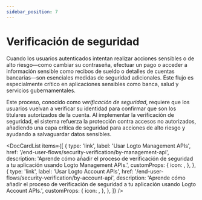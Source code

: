 ```yaml
---
sidebar_position: 7
---
```



# Verificación de seguridad

Cuando los usuarios autenticados intentan realizar acciones sensibles o de alto riesgo—como cambiar su contraseña, efectuar un pago o acceder a información sensible como recibos de sueldo o detalles de cuentas bancarias—son esenciales medidas de seguridad adicionales. Este flujo es especialmente crítico en aplicaciones sensibles como banca, salud y servicios gubernamentales.

Este proceso, conocido como _verificación de seguridad_, requiere que los usuarios vuelvan a verificar su identidad para confirmar que son los titulares autorizados de la cuenta. Al implementar la verificación de seguridad, el sistema refuerza la protección contra accesos no autorizados, añadiendo una capa crítica de seguridad para acciones de alto riesgo y ayudando a salvaguardar datos sensibles.

<DocCardList
  items={[
    {
      type: 'link',
      label: 'Usar Logto Management APIs',
      href: '/end-user-flows/security-verification/by-management-api',
      description:
        'Aprende cómo añadir el proceso de verificación de seguridad a tu aplicación usando Logto Management APIs.',
      customProps: {
        icon: <SecurityIcon />,
      },
    },
    {
      type: 'link',
      label: 'Usar Logto Account APIs',
      href: '/end-user-flows/security-verification/by-account-api',
      description:
        'Aprende cómo añadir el proceso de verificación de seguridad a tu aplicación usando Logto Account APIs.',
      customProps: {
        icon: <SecurityIcon />,
      },
    },
  ]}
/>
